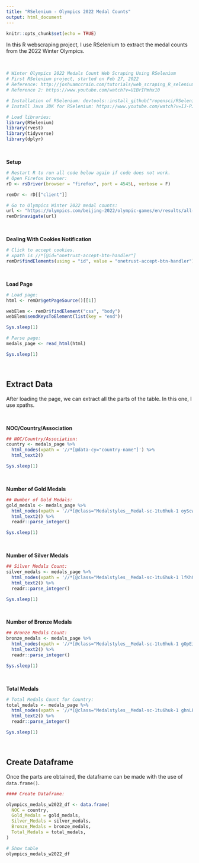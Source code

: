 ```yaml
---
title: "RSelenium - Olympics 2022 Medal Counts"
output: html_document
---
```


```r
knitr::opts_chunk$set(echo = TRUE)
```

In this R webscraping project, I use RSelenium to extract the medal counts from the 2022 Winter Olympics.

&nbsp;

```r
# Winter Olympics 2022 Medals Count Web Scraping Using RSelenium
# First RSelenium project, started on Feb 27, 2022
# Reference: http://joshuamccrain.com/tutorials/web_scraping_R_selenium.html
# Reference 2: https://www.youtube.com/watch?v=U1BrIPmhx10

# Installation of RSelenium: devtools::install_github("ropensci/RSelenium")
# Install Java JDK for RSelenium: https://www.youtube.com/watch?v=IJ-PJbvJBGs&t=0s

# Load libraries:
library(RSelenium)
library(rvest)
library(tidyverse)
library(dplyr)
```

&nbsp;


**Setup**

```r
# Restart R to run all code below again if code does not work.
# Open Firefox browser:
rD <- rsDriver(browser = "firefox", port = 4545L, verbose = F)

remDr <- rD[["client"]]

# Go to Olympics Winter 2022 medal counts:
url <- "https://olympics.com/beijing-2022/olympic-games/en/results/all-sports/medal-standings.htm"
remDr$navigate(url)
```


&nbsp;

**Dealing With Cookies Notification**

```r
# Click to accept cookies.
# xpath is //*[@id="onetrust-accept-btn-handler"]
remDr$findElements(using = "id", value = "onetrust-accept-btn-handler")[[1]]$clickElement()
```


&nbsp;


**Load Page**

```r
# Load page:
html <- remDr$getPageSource()[[1]]

webElem <- remDr$findElement("css", "body")
webElem$sendKeysToElement(list(key = "end"))

Sys.sleep(1)

# Parse page:
medals_page <- read_html(html)

Sys.sleep(1)
```

&nbsp;

## Extract Data

After loading the page, we can extract all the parts of the table. In this one, I use xpaths. 



&nbsp;

**NOC/Country/Association**

```r

## NOC/Country/Association:
country <- medals_page %>%
  html_nodes(xpath = '//*[@data-cy="country-name"]') %>%
  html_text2()

Sys.sleep(1)
```

&nbsp;

**Number of Gold Medals**

```r
## Number of Gold Medals:
gold_medals <- medals_page %>%
  html_nodes(xpath = '//*[@class="Medalstyles__Medal-sc-1tu6huk-1 oyScw"]') %>%
  html_text2() %>%
  readr::parse_integer()

Sys.sleep(1)
```


&nbsp;

**Number of Silver Medals**

```r
## Silver Medals Count:
silver_medals <- medals_page %>%
  html_nodes(xpath = '//*[@class="Medalstyles__Medal-sc-1tu6huk-1 lfKhON"]') %>%
  html_text2() %>%
  readr::parse_integer()

Sys.sleep(1)
```

&nbsp;

**Number of Bronze Medals**

```r
## Bronze Medals Count:
bronze_medals <- medals_page %>%
  html_nodes(xpath = '//*[@class="Medalstyles__Medal-sc-1tu6huk-1 gOpEiF"]') %>%
  html_text2() %>%
  readr::parse_integer()

Sys.sleep(1)
```

&nbsp;

**Total Medals**

```r
# Total Medals Count for Country:
total_medals <- medals_page %>%
  html_nodes(xpath = '//*[@class="Medalstyles__Medal-sc-1tu6huk-1 ghnLFg"]') %>%
  html_text2() %>%
  readr::parse_integer()

Sys.sleep(1)
```

&nbsp;



## Create Dataframe

Once the parts are obtained, the dataframe can be made with the use of `data.frame()`.

```r
#### Create Dataframe:

olympics_medals_w2022_df <- data.frame(
  NOC = country,
  Gold_Medals = gold_medals,
  Silver_Medals = silver_medals,
  Bronze_Medals = bronze_medals,
  Total_Medals = total_medals,
)

# Show table
olympics_medals_w2022_df

```